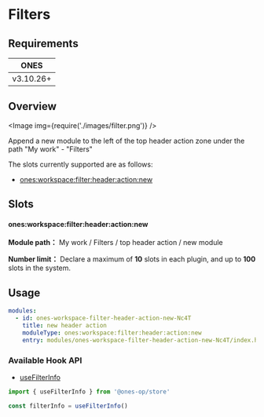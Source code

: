 # Filters

## Requirements

|   ONES    |
| :-------: |
| v3.10.26+ |

## Overview

<Image img={require('./images/filter.png')} />

Append a new module to the left of the top header action zone under the path "My work" - "Filters"

The slots currently supported are as follows:

- [ones:workspace:filter:header:action:new](#onesworkspacefilterheaderactionnew)

## Slots

#### ones:workspace:filter:header:action:new

**Module path：** My work / Filters / top header action / new module

**Number limit：** Declare a maximum of **10** slots in each plugin, and up to **100** slots in the system.

## Usage

```yaml
modules:
  - id: ones-workspace-filter-header-action-new-Nc4T
    title: new header action
    moduleType: ones:workspace:filter:header:action:new
    entry: modules/ones-workspace-filter-header-action-new-Nc4T/index.html
```

### Available Hook API

- [useFilterInfo](../../../../../reference/packages/store/store.md#useFilterInfo)

```ts
import { useFilterInfo } from '@ones-op/store'

const filterInfo = useFilterInfo()
```

